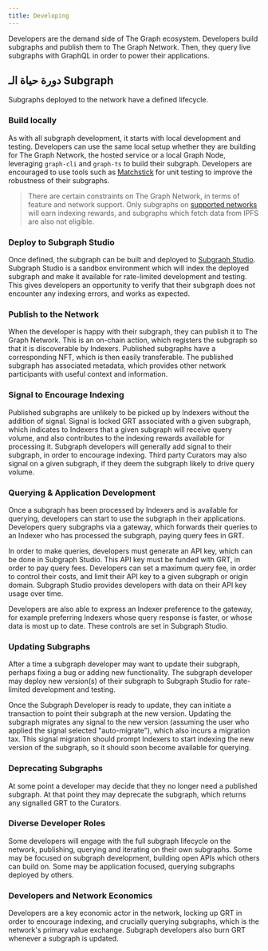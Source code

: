```yaml
---
title: Developing
---
```


Developers are the demand side of The Graph ecosystem. Developers build subgraphs and publish them to The Graph Network. Then, they query live subgraphs with GraphQL in order to power their applications.

## دورة حياة الـ Subgraph

Subgraphs deployed to the network have a defined lifecycle.

### Build locally

As with all subgraph development, it starts with local development and testing. Developers can use the same local setup whether they are building for The Graph Network, the hosted service or a local Graph Node, leveraging `graph-cli` and `graph-ts` to build their subgraph. Developers are encouraged to use tools such as [Matchstick](https://github.com/LimeChain/matchstick) for unit testing to improve the robustness of their subgraphs.

> There are certain constraints on The Graph Network, in terms of feature and network support. Only subgraphs on [supported networks](/developing/supported-networks) will earn indexing rewards, and subgraphs which fetch data from IPFS are also not eligible.

### Deploy to Subgraph Studio

Once defined, the subgraph can be built and deployed to [Subgraph Studio](/deploying/subgraph-studio-faqs/). Subgraph Studio is a sandbox environment which will index the deployed subgraph and make it available for rate-limited development and testing. This gives developers an opportunity to verify that their subgraph does not encounter any indexing errors, and works as expected.

### Publish to the Network

When the developer is happy with their subgraph, they can publish it to The Graph Network. This is an on-chain action, which registers the subgraph so that it is discoverable by Indexers. Published subgraphs have a corresponding NFT, which is then easily transferable. The published subgraph has associated metadata, which provides other network participants with useful context and information.

### Signal to Encourage Indexing

Published subgraphs are unlikely to be picked up by Indexers without the addition of signal. Signal is locked GRT associated with a given subgraph, which indicates to Indexers that a given subgraph will receive query volume, and also contributes to the indexing rewards available for processing it. Subgraph developers will generally add signal to their subgraph, in order to encourage indexing. Third party Curators may also signal on a given subgraph, if they deem the subgraph likely to drive query volume.

### Querying & Application Development

Once a subgraph has been processed by Indexers and is available for querying, developers can start to use the subgraph in their applications. Developers query subgraphs via a gateway, which forwards their queries to an Indexer who has processed the subgraph, paying query fees in GRT.

In order to make queries, developers must generate an API key, which can be done in Subgraph Studio. This API key must be funded with GRT, in order to pay query fees. Developers can set a maximum query fee, in order to control their costs, and limit their API key to a given subgraph or origin domain. Subgraph Studio provides developers with data on their API key usage over time.

Developers are also able to express an Indexer preference to the gateway, for example preferring Indexers whose query response is faster, or whose data is most up to date. These controls are set in Subgraph Studio.

### Updating Subgraphs

After a time a subgraph developer may want to update their subgraph, perhaps fixing a bug or adding new functionality. The subgraph developer may deploy new version(s) of their subgraph to Subgraph Studio for rate-limited development and testing.

Once the Subgraph Developer is ready to update, they can initiate a transaction to point their subgraph at the new version. Updating the subgraph migrates any signal to the new version (assuming the user who applied the signal selected "auto-migrate"), which also incurs a migration tax. This signal migration should prompt Indexers to start indexing the new version of the subgraph, so it should soon become available for querying.

### Deprecating Subgraphs

At some point a developer may decide that they no longer need a published subgraph. At that point they may deprecate the subgraph, which returns any signalled GRT to the Curators.

### Diverse Developer Roles

Some developers will engage with the full subgraph lifecycle on the network, publishing, querying and iterating on their own subgraphs. Some may be focused on subgraph development, building open APIs which others can build on. Some may be application focused, querying subgraphs deployed by others.

### Developers and Network Economics

Developers are a key economic actor in the network, locking up GRT in order to encourage indexing, and crucially querying subgraphs, which is the network's primary value exchange. Subgraph developers also burn GRT whenever a subgraph is updated.
